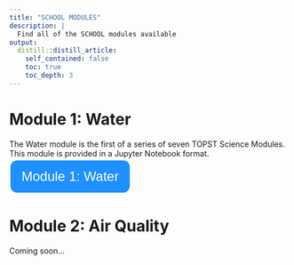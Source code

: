 ```yaml
---
title: "SCHOOL MODULES"
description: |
  Find all of the SCHOOL modules available
output:
  distill::distill_article:
    self_contained: false
    toc: true
    toc_depth: 3
---
```


# Module 1: Water
The Water module is the first of a series of seven TOPST Science Modules. This module is provided in a Jupyter Notebook format.<br>
<button onclick="window.location.href='https://ciesin-geospatial.github.io/TOPSTSCHOOL/content/SCHOOL_module1_water.html'" style="background-color: DodgerBlue; border: none; color: white; padding: 15px 20px; text-align: center; text-decoration: none; display: inline-block; font-size: 24px; margin: 4px 2px; cursor: pointer; border-radius: 12px;">Module 1: Water</button>


# Module 2: Air Quality
Coming soon...
